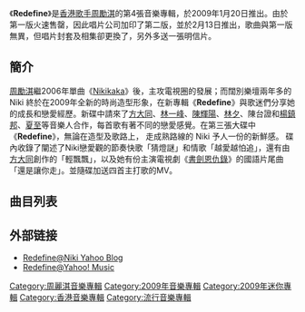 {{Album infobox | 
|  Name        = Redefine
|  Type        = EP
|  Artist      = [[周勵淇|周勵淇]]
|  Cover       = 周麗淇 Redefine.jpg
|  Released    = 2009年1月20日
|  Recorded    = 2008年
|  Genre       = 粵語、國語
|  Length      = 21:22
|  Label       = [[博美娛樂|博美娛樂]]
|  Last album  = [[Nikikaka|Nikikaka]]<br>（2006年）
|  This album  = '''Redefine'''<br>（2009年）
|  Next album  = [[願望_(周麗淇單曲)|願望]]<br>（2010年）
}}
{{Album infobox | <!-- See Wikipedia:WikiProject_Albums -->
| Name       = Redefine（第二版）
| Type       = EP
| Artist     = [[周勵淇|周勵淇]]
| Cover      = 周麗淇 Redefine 2nd Edition.jpg
| Released   = 2009年2月13日
| Recorded   = 2008年
| Genre      = 粵語、國語
| Length     = 21:22
| Label      = [[博美娛樂|博美娛樂]]
}}

《'''Redefine'''》是[[香港|香港]][[歌手|歌手]][[周勵淇|周勵淇]]的第4張音樂專輯，於2009年1月20日推出。由於第一版火速售罄，因此唱片公司加印了第二版，並於2月13日推出，歌曲與第一版無異，但唱片封套及相集卻更換了，另外多送一張明信片。

== 簡介 ==
[[周勵淇|周勵淇]]繼2006年單曲《[[Nikikaka|Nikikaka]]》後，主攻電視圈的發展；而闊別樂壇兩年多的 Niki 終於在2009年全新的時尚造型形象，在新專輯《'''Redefine'''》與歌迷們分享她的成長和戀愛經歷。新碟中請來了[[方大同|方大同]]、[[林一峰|林一峰]]、[[陳輝陽|陳輝陽]]、[[林夕|林夕]]、陳台證和[[楊鎮邦|楊鎮邦]]、[[haji|夏至]]等音樂人合作，每首歌有著不同的戀愛感覺。在第三張大碟中《'''Redefine'''》，無論在造型及歌路上， 走成熟路線的 Niki 予人一份的新鮮感。
碟內收錄了闡述了Niki戀愛觀的節奏快歌「猜燈謎」和情歌「越愛越怕追」，還有由[[方大同|方大同]]創作的「輕飄飄」，以及她有份主演電視劇《[[書劍恩仇錄|書劍恩仇錄]]》的國語片尾曲「還是讓你走」。並隨碟加送四首主打歌的MV。

== 曲目列表 ==
{{tracklist
| headline = CD
| total_length = 21:22
| title_width = 16%

| title1 = 猜燈謎
| music1 = [[齊樂平|齊樂平]]<br>[[BC_(音樂人)|BC]]
| lyrics1 = [[簡俊毅|秋]]
| arranger1 = [[陳台證|陳台證]]<br>[[符傳義|符傳義]]
| producer1 = 陳台證<br>[[關禮琛|關禮琛]]
| longnote1 = 中原電器08/09電視廣告主題曲
| length1 = 3:19

| title2 = 越愛越怕追
| music2 = [[陳輝陽|陳輝陽]]
| lyrics2 = [[林夕|林夕]]
| arranger2 = 陳輝陽
| producer2 = 陳輝陽
| longnote2 = 
| length2 = 3:13

| title3 = 輕飄飄
| music3 = [[方大同|方大同]]
| lyrics3 = [[蔡冕麗|夏至]]
| arranger3 = [[周錫漢|周錫漢]]<br>[[徐浩_(歌手)|徐浩]]
| producer3 = [[Edward_Chan|Edward Chan]]<br>[[Charles_Lee|Charles Lee]]
| longnote3 = 
| length3 = 3:37

| title4 = 信
| music4 = [[楊鎮邦|楊鎮邦]]
| lyrics4 = [[周耀輝|周耀輝]]
| arranger4 = 楊鎮邦
| producer4 = [[張佳添|張佳添]]
| longnote4 = 
| length4 = 3:56

| title5 = 天梯
| music5 = [[林一峰|林一峰]]
| lyrics5 = 林一峰
| arranger5 = [[Larry_Wong|Larry Wong]]
| producer5 = [[方樹樑|方樹樑]]
| longnote5 = 
| length5 = 3:54

| title6 = 還是讓你走
| music6 = [[余翠芝|余翠芝]]
| lyrics6 = 秋<br>[[周麗淇|周麗淇]]
| arranger6 = 陳台證
| producer6 = 陳台證<br>關禮琛
| note6 = 國語
| longnote6 = 電視劇《[[書劍恩仇錄_(2009年電視劇)|書劍恩仇錄]]》片尾曲
| length6 = 3:23
}}
{{Track listing
| collapsed = 
| headline = DVD
| total_length = 14:16
| title1 = 猜燈謎
| title2 = 越愛越怕追
| title3 = 輕飄飄
| title4 = 信
}}

== 外部链接 ==
*[http://hk.myblog.yahoo.com/bmanikichow/article?mid=28242&prev=-1&next=28201 Redefine@Niki Yahoo Blog]
*[https://web.archive.org/web/20090121221633/http://hk.music.yahoo.com/album-album.html?albumid=31867 Redefine@Yahoo! Music]

[[Category:周麗淇音樂專輯|Category:周麗淇音樂專輯]]
[[Category:2009年音樂專輯|Category:2009年音樂專輯]]
[[Category:2009年迷你專輯|Category:2009年迷你專輯]]
[[Category:香港音樂專輯|Category:香港音樂專輯]]
[[Category:流行音樂專輯|Category:流行音樂專輯]]